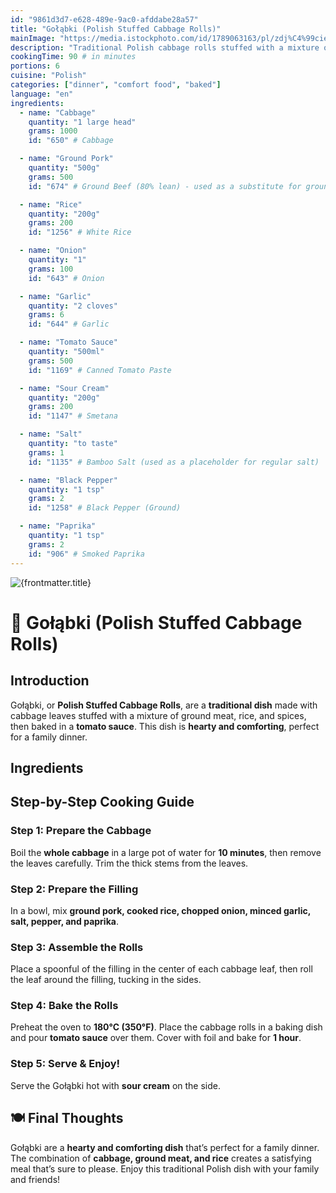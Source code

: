 ```yaml
---
id: "9861d3d7-e628-489e-9ac0-afddabe28a57"
title: "Gołąbki (Polish Stuffed Cabbage Rolls)"
mainImage: "https://media.istockphoto.com/id/1789063163/pl/zdj%C4%99cie/go%C5%82%C4%85bki-bia%C5%82e.webp?s=2048x2048&w=is&k=20&c=JRsWaTG_eoIX7R99bcVJCUPKbjOOteuoKR99KWTakB0="
description: "Traditional Polish cabbage rolls stuffed with a mixture of ground meat, rice, and spices, baked in a tomato sauce."
cookingTime: 90 # in minutes
portions: 6
cuisine: "Polish"
categories: ["dinner", "comfort food", "baked"]
language: "en"
ingredients:
  - name: "Cabbage"
    quantity: "1 large head"
    grams: 1000
    id: "650" # Cabbage

  - name: "Ground Pork"
    quantity: "500g"
    grams: 500
    id: "674" # Ground Beef (80% lean) - used as a substitute for ground pork

  - name: "Rice"
    quantity: "200g"
    grams: 200
    id: "1256" # White Rice

  - name: "Onion"
    quantity: "1"
    grams: 100
    id: "643" # Onion

  - name: "Garlic"
    quantity: "2 cloves"
    grams: 6
    id: "644" # Garlic

  - name: "Tomato Sauce"
    quantity: "500ml"
    grams: 500
    id: "1169" # Canned Tomato Paste

  - name: "Sour Cream"
    quantity: "200g"
    grams: 200
    id: "1147" # Smetana

  - name: "Salt"
    quantity: "to taste"
    grams: 1
    id: "1135" # Bamboo Salt (used as a placeholder for regular salt)

  - name: "Black Pepper"
    quantity: "1 tsp"
    grams: 2
    id: "1258" # Black Pepper (Ground)

  - name: "Paprika"
    quantity: "1 tsp"
    grams: 2
    id: "906" # Smoked Paprika
---
```



<Image
  src={frontmatter.mainImage}
  alt={frontmatter.title}
  class="w-full"
  width={400}
  height={400}
/>

# 🥬 Gołąbki (Polish Stuffed Cabbage Rolls)

<RecipeRating slug={frontmatter.slug} />

## Introduction

Gołąbki, or **Polish Stuffed Cabbage Rolls**, are a **traditional dish** made with cabbage leaves stuffed with a mixture of ground meat, rice, and spices, then baked in a **tomato sauce**. This dish is **hearty and comforting**, perfect for a family dinner.

## Ingredients

<IngredientsList
  ingredients={frontmatter.ingredients}
  portions={frontmatter.portions}
/>

## Step-by-Step Cooking Guide

### Step 1: Prepare the Cabbage

Boil the **whole cabbage** in a large pot of water for **10 minutes**, then remove the leaves carefully. Trim the thick stems from the leaves.

<CookingStep action="boiling" />

### Step 2: Prepare the Filling

In a bowl, mix **ground pork, cooked rice, chopped onion, minced garlic, salt, pepper, and paprika**.

<CookingStep action="mixing" />

### Step 3: Assemble the Rolls

Place a spoonful of the filling in the center of each cabbage leaf, then roll the leaf around the filling, tucking in the sides.

<CookingStep action="cutting" />

### Step 4: Bake the Rolls

Preheat the oven to **180°C (350°F)**. Place the cabbage rolls in a baking dish and pour **tomato sauce** over them. Cover with foil and bake for **1 hour**.

<CookingStep action="oven" />

### Step 5: Serve & Enjoy!

Serve the Gołąbki hot with **sour cream** on the side.

## 🍽 Final Thoughts

Gołąbki are a **hearty and comforting dish** that’s perfect for a family dinner. The combination of **cabbage, ground meat, and rice** creates a satisfying meal that’s sure to please. Enjoy this traditional Polish dish with your family and friends!

<NutritionFacts ingredients={frontmatter.ingredients} />
